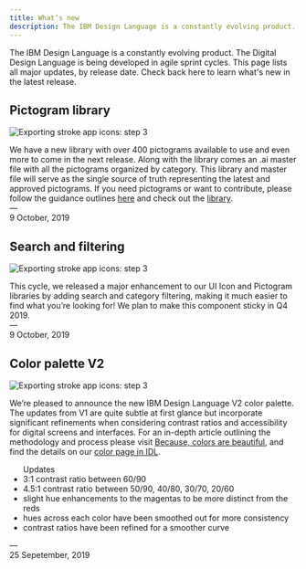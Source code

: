 ```yaml
---
title: What’s new
description: The IBM Design Language is a constantly evolving product. The Digital Design Language is being developed in agile sprint cycles. This page lists all major updates, by release date. Check back here to learn what's new in the latest release.
---
```



<PageDescription>

The IBM Design Language is a constantly evolving product. The Digital Design Language is being developed in agile sprint cycles. This page lists all major updates, by release date. Check back here to learn what's new in the latest release.

</PageDescription>

## Pictogram library


<Row>
<Column colMd={6} colLg={8}>

![Exporting stroke app icons: step 3](/images/pictos.svg)

</Column>
</Row>

We have a new library with over 400 pictograms available to use and even more to come in the next release. Along with the library comes an .ai master file with all the pictograms organized by category. This library and master file will serve as the single source of truth representing the latest and approved pictograms. If you need pictograms or want to contribute, please follow the guidance outlines [here](https://www.ibm.com/design/language/elements/pictograms/contribute) and check out the [library](https://www.ibm.com/design/language/elements/pictogram-library/).<br/>— <br/>9 October, 2019

## Search and filtering

<Row>
<Column colMd={6} colLg={8}>

![Exporting stroke app icons: step 3](/images/updates_search_filter.png)

</Column>
</Row>

This cycle, we released a major enhancement to our UI Icon and Pictogram libraries by adding search and category filtering, making it much easier to find what you’re looking for! We plan to make this component sticky in Q4 2019.<br/> — <br/>9 October, 2019


## Color palette V2

<Row>
<Column colMd={6} colLg={8}>

![Exporting stroke app icons: step 3](/images/color.svg)

</Column>
</Row>

We’re pleased to announce the new IBM Design Language V2 color palette. The updates from V1 are quite subtle at first glance but incorporate significant refinements when considering contrast ratios and accessibility for digital screens and interfaces. For an in-depth article outlining the methodology and process please visit [Because, colors are beautiful](https://medium.com/carbondesign/because-colors-are-beautiful-52dd4cc39f09), and find the details on our [color page in IDL](https://www.ibm.com/design/language/elements/color).

<ul>
    <label>Updates</label>
    <li>3:1 contrast ratio between 60/90</li>
    <li>4.5:1 contrast ratio between 50/90, 40/80, 30/70, 20/60</li>
    <li>slight hue enhancements to the magentas to be more distinct from the reds</li>
    <li>hues across each color have been smoothed out for more consistency</li>
    <li>contrast ratios have been refined for a smoother curve</li>
</ul>

— <br/> 25 Sepetember, 2019
